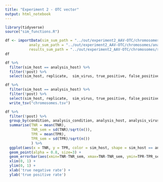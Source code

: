 ```yaml
---
title: "Experiment 2 - OTC vector"
output: html_notebook
---
```



```r
library(tidyverse)
source("sim_functions.R")
```

```r
df <- importData(sim_sum_path = "../out/experiment2_AAV-OTC/chromosomes/simulation_summary.tsv",
           analy_sum_path = "../out/experiment2_AAV-OTC/chromosomes/analysis_conditions.tsv",
           results_sum_path = "../out/experiment2_AAV-OTC/chromosomes/scored_reads_summary.tsv")
df

```

```r
df %>% 
  filter(sim_host == analysis_host) %>% 
  filter(!post) %>% 
  select(sim_host, replicate,  sim_virus, true_positive, false_positive, true_negative, false_negative)

df %>% 
  filter(sim_host == analysis_host) %>% 
  filter(!post) %>% 
  select(sim_host, replicate,  sim_virus, true_positive, false_positive, true_negative, false_negative) %>% 
  write_tsv("chromosomes.tsv")
```



```r
df %>% 
  filter(!post) %>% 
  group_by(condition, analysis_condition, analysis_host, analysis_virus, sim_host) %>% 
  summarise(TNR = mean(TNR),
            TNR_sem = sd(TNR)/sqrt(n()),
            TPR = mean(TPR),
            TPR_sem = sd(TPR)/sqrt(n())
            ) %>% 
  ggplot(aes(x = TNR, y = TPR, color = sim_host, shape = sim_host == analysis_host)) + 
  geom_point(alpha = 0.8, size=3) +
  geom_errorbar(aes(xmin=TNR-TNR_sem, xmax=TNR-TNR_sem, ymin=TPR-TPR_sem, ymax=TPR-TPR_sem)) +
  xlim(0, 1) +
  ylim(0, 1) +
  xlab('true negative rate') +
  ylab('true positive rate')
```

